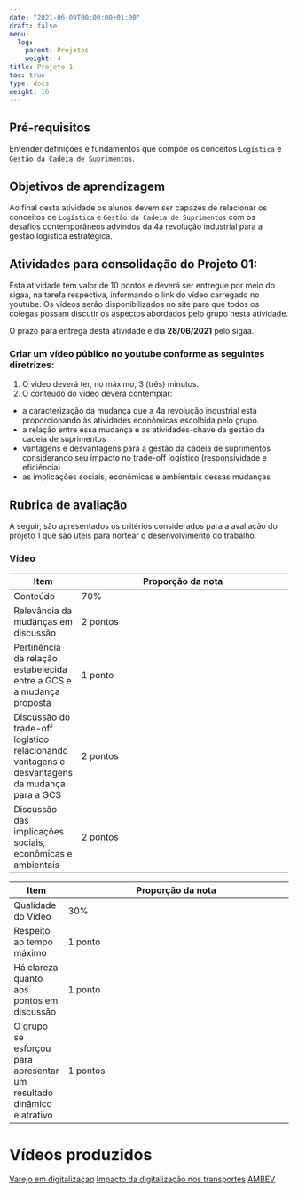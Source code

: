 ```yaml
---
date: "2021-06-09T00:00:00+01:00"
draft: false
menu:
  log:
    parent: Projetos
    weight: 4
title: Projeto 1
toc: true
type: docs
weight: 16
---
```


## Pré-requisitos

Entender definições e fundamentos que compõe os conceitos `Logística` e `Gestão da Cadeia de Suprimentos`. 

## Objetivos de aprendizagem

Ao final desta atividade os alunos devem ser capazes de relacionar os conceitos de `Logística` e `Gestão da Cadeia de Suprimentos` com os desafios contemporâneos advindos da 4a revolução industrial para a gestão logística estratégica. 

## Atividades para consolidação do Projeto 01:

Esta atividade tem valor de 10 pontos e deverá ser entregue por meio do sigaa, na tarefa respectiva, informando o link do vídeo carregado no youtube. Os vídeos serão disponibilizados no site para que todos os colegas possam discutir os aspectos abordados pelo grupo nesta atividade. 

O prazo para entrega desta atividade é dia **28/06/2021** pelo sigaa. 

### Criar um vídeo público no youtube conforme as seguintes diretrizes:

1. O vídeo deverá ter, no máximo, 3 (três) minutos.
2. O conteúdo do vídeo deverá contemplar:
- a caracterização da mudança que a 4a revolução industrial está proporcionando às atividades econômicas escolhida pelo grupo.
- a relação entre essa mudança e as atividades-chave da gestão da cadeia de suprimentos 
- vantagens e desvantagens para a gestão da cadeia de suprimentos considerando seu impacto no trade-off logístico (responsividade e eficiência)
- as implicações sociais, econômicas e ambientais dessas mudanças

## Rubrica de avaliação

A seguir, são apresentados os critérios considerados para a avaliação do projeto 1 que são úteis para nortear o desenvolvimento do trabalho. 

### Vídeo

|Item|Proporção da nota
|----|-----------------
|Conteúdo |70%
|Relevância da mudanças em discussão|2 pontos
|Pertinência da relação estabelecida entre a GCS e a mudança proposta|1 ponto
|Discussão do trade-off logístico relacionando vantagens e desvantagens da mudança para a GCS|2 pontos
|Discussão das implicações sociais, econômicas e ambientais|2 pontos

|Item|Proporção da nota
|----|-----------------
|Qualidade do Vídeo|30%
|Respeito ao tempo máximo|1 ponto 	 
|Há clareza quanto aos pontos em discussão|1 ponto
|O grupo se esforçou para apresentar um resultado dinâmico e atrativo| 1 pontos


# Vídeos produzidos
[Varejo em digitalizaçao](https://www.youtube.com/watch?v=-UjqkblMqT8)
[Impacto da digitalização nos transportes](https://www.youtube.com/watch?v=jiT7_P8wlNU)
[AMBEV](https://www.youtube.com/watch?v=D_ihWulRxoU)


